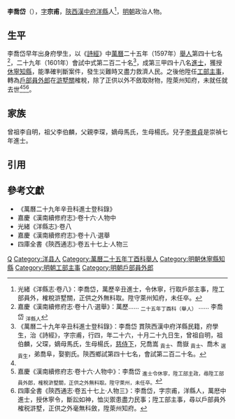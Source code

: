 '''李喬岱'''（{{bd|1576年|11月18日|17世紀}}），[[表字|字]]'''宗甫'''，[[陝西等處承宣布政使司|陝西]][[漢中府|漢中府]][[洋縣|洋縣]]人<ref name=djs>光緒《洋縣志·卷八》：李喬岱，萬歷辛丑進士，令休寧，行取戶部主事，陞工部員外，榷稅滸墅關，正供之外無料取。陞守萊州知府，未任卒。</ref>，[[明朝|明朝]]政治人物。

==生平==
李喬岱早年出身府學生，以《[[詩經|詩經]]》中[[萬曆|萬曆]]二十五年（1597年）[[舉人|舉人]]第四十七名<ref>嘉慶《漢南續修府志·卷十八·選舉》：萬歷…… <sub>二十五年丁酉科（舉人）</sub> …… 李喬岱 <sub>洋縣人</sub></ref>，二十九年（1601年）會試中式第二百二十名<ref>《萬曆二十九年辛丑科進士登科錄》：李喬岱 貫陝西漢中府洋縣民籍，府學生，治《詩經》，字宗甫，行四，年二十六，十月二十九日生，曾祖自明，祖伯麟，父琛，嫡母馬氏，生母楊氏，[[慈侍下|慈侍下]]，兄喬嵩 <sub>貢士</sub>、喬嶽 <sub>貢士</sub>、喬木 <sub>選貢生</sub>，弟喬阜，娶劉氏。陝西鄉試第四十七名，會試第二百二十名。</ref>，成第三甲四十八名[[進士|進士]]，獲授[[休寧縣|休寧]][[知縣|知縣]]，能準確判斷案件，發生災難時又盡力救濟人民。之後他陞任[[工部|工部]][[主事|主事]]，轉為[[戶部|戶部]][[員外郎|員外郎]]在[[滸墅關|滸墅關]]榷稅，除了正供以外不斂取財物，陞萊州知府，未就任就去世<ref name=djs/><ref>嘉慶《漢南續修府志·卷十六·人物中》：李喬岱 <sub>進士令休寧，陞工部主政，尋陞工部員外郎，榷稅滸墅關，正供之外無料取。陞守萊州，未任卒。</sub></ref><ref>四庫全書《陝西通志·卷五十七上·人物三》：李喬岱，字宗甫，洋縣人，萬厯中進士，授休寧令，斷訟如神，恤災禦患盡力民事；陞工部主事，尋以戶部員外榷税滸墅，正供之外毫無科斂，陞萊州知府。</ref>。

== 家族 ==
曾祖李自明，祖父李伯麟，父親李琛，嫡母馬氏，生母楊氏。兒子[[李景貞|李景貞]]是崇禎七年進士。

==引用==
{{reflist}}

==參考文獻==
*《萬曆二十九年辛丑科進士登科錄》
*嘉慶《漢南續修府志》·卷十六·人物中
*光緒《洋縣志》·卷八
*嘉慶《漢南續修府志》·卷十八·選舉
*四庫全書《陝西通志》·卷五十七上·人物三

{{start box}}
{{s-off}}
{{s-before|[[項維聰|項維聰]]}}
{{s-title|明朝休寧縣知縣|1601年－1609年}}
{{s-after|[[賈克忠|賈克忠]]}}
{{end box}}

{{萬曆二十九年辛丑科殿試金榜}}

{{Authority control}}

{{DEFAULTSORT:}}
[[Category:李姓|Q]]
[[Category:洋县人|Category:洋县人]]
[[Category:萬曆二十五年丁酉科舉人|Category:萬曆二十五年丁酉科舉人]]
[[Category:明朝休寧縣知縣|Category:明朝休寧縣知縣]]
[[Category:明朝工部主事|Category:明朝工部主事]]
[[Category:明朝戶部員外郎|Category:明朝戶部員外郎]]